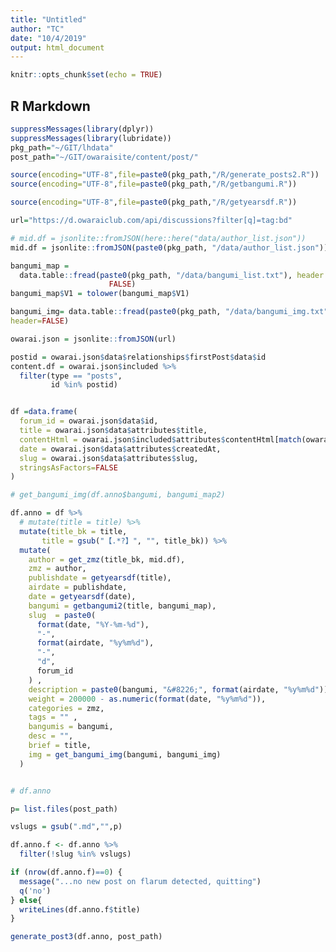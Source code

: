 ```yaml
---
title: "Untitled"
author: "TC"
date: "10/4/2019"
output: html_document
---
```


```r
knitr::opts_chunk$set(echo = TRUE)
```

## R Markdown


```r

suppressMessages(library(dplyr))
suppressMessages(library(lubridate))
pkg_path="~/GIT/lhdata"
post_path="~/GIT/owaraisite/content/post/"

source(encoding="UTF-8",file=paste0(pkg_path,"/R/generate_posts2.R"))
source(encoding="UTF-8",file=paste0(pkg_path,"/R/getbangumi.R"))

source(encoding="UTF-8",file=paste0(pkg_path,"/R/getyearsdf.R"))

url="https://d.owaraiclub.com/api/discussions?filter[q]=tag:bd"

```


```r
# mid.df = jsonlite::fromJSON(here::here("data/author_list.json"))
mid.df = jsonlite::fromJSON(paste0(pkg_path, "/data/author_list.json"))

bangumi_map =
  data.table::fread(paste0(pkg_path, "/data/bangumi_list.txt"), header =
                      FALSE)
bangumi_map$V1 = tolower(bangumi_map$V1)

bangumi_img= data.table::fread(paste0(pkg_path, "/data/bangumi_img.txt"),
header=FALSE)
```






```r

owarai.json = jsonlite::fromJSON(url)

postid = owarai.json$data$relationships$firstPost$data$id
content.df = owarai.json$included %>%
  filter(type == "posts",
         id %in% postid)


df =data.frame(
  forum_id = owarai.json$data$id,
  title = owarai.json$data$attributes$title,
  contentHtml = owarai.json$included$attributes$contentHtml[match(owarai.json$data$relationships$firstPost$data$id, owarai.json$included$id)],
  date = owarai.json$data$attributes$createdAt,
  slug = owarai.json$data$attributes$slug,
  stringsAsFactors=FALSE
) 

```




```r

# get_bangumi_img(df.anno$bangumi, bangumi_map2)
```




```r



df.anno = df %>%
  # mutate(title = title) %>%
  mutate(title_bk = title,
       title = gsub("【.*?】", "", title_bk)) %>%
  mutate(
    author = get_zmz(title_bk, mid.df),
    zmz = author,
    publishdate = getyearsdf(title),
    airdate = publishdate,
    date = getyearsdf(date),
    bangumi = getbangumi2(title, bangumi_map),
    slug  = paste0(
      format(date, "%Y-%m-%d"),
      "-",
      format(airdate, "%y%m%d"),
      "-",
      "d",
      forum_id
    ) ,
    description = paste0(bangumi, "&#8226;", format(airdate, "%y%m%d")),
    weight = 200000 - as.numeric(format(date, "%y%m%d")),
    categories = zmz,
    tags = "" ,
    bangumis = bangumi,
    desc = "",
    brief = title,
    img = get_bangumi_img(bangumi, bangumi_img)
  )


# df.anno
```


```r
p= list.files(post_path)

vslugs = gsub(".md","",p)

df.anno.f <- df.anno %>% 
  filter(!slug %in% vslugs)

if (nrow(df.anno.f)==0) {
  message("...no new post on flarum detected, quitting")
  q('no')
} else{
  writeLines(df.anno.f$title)
}
```



```r
generate_post3(df.anno, post_path)
```

